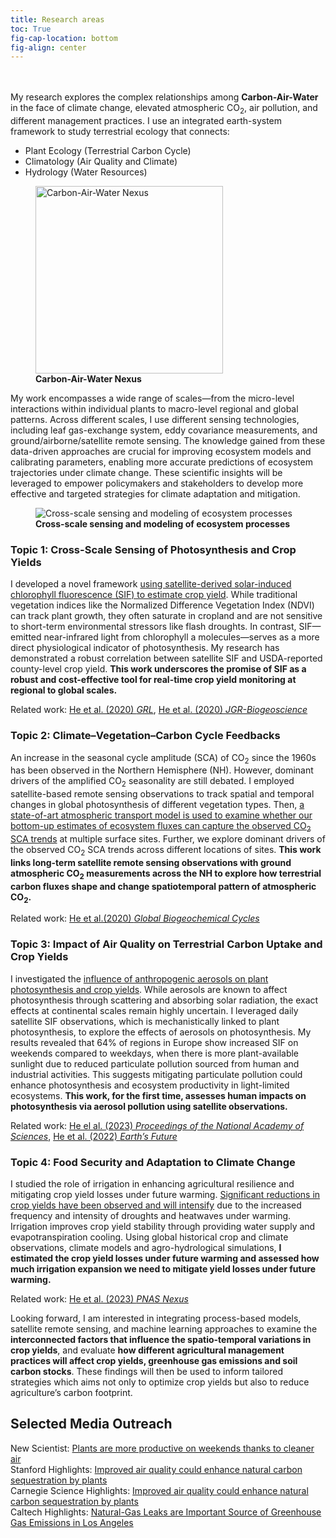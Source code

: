 ```yaml
---
title: Research areas
toc: True
fig-cap-location: bottom
fig-align: center
---
```


::: {layout="[ 0.4, -0.1, 0.4 ]"}

::: {#first-column}
\
\
My research explores the complex relationships among **Carbon-Air-Water** in the face of climate change, elevated atmospheric CO~2~, air pollution, and different management practices. I use an integrated earth-system framework to study terrestrial ecology that connects:

- Plant Ecology (Terrestrial Carbon Cycle)
- Climatology (Air Quality and Climate) 
- Hydrology (Water Resources)
:::

::: {#second-column}
![**Carbon-Air-Water Nexus**](pics/carbon-air-water.png){width=300}

:::

::::


My work encompasses a wide range of scales—from the micro-level interactions within individual plants to macro-level regional and global patterns. Across different scales, I use different sensing technologies, including leaf gas-exchange system, eddy covariance measurements, and ground/airborne/satellite remote sensing. The knowledge gained from these data-driven approaches are crucial for improving ecosystem models and calibrating parameters, enabling more accurate predictions of ecosystem trajectories under climate change. These scientific insights will be leveraged to empower policymakers and stakeholders to develop more effective and targeted strategies for climate adaptation and mitigation.

![**Cross-scale sensing and modeling of ecosystem processes**](pics/cross_scale.png)


### **Topic 1: Cross-Scale Sensing of Photosynthesis and Crop Yields**
I developed a novel framework [using satellite-derived solar-induced chlorophyll fluorescence (SIF) to estimate crop yield](https://agupubs.onlinelibrary.wiley.com/doi/full/10.1029/2020GL087474). While traditional vegetation indices like the Normalized Difference Vegetation Index (NDVI) can track plant growth, they often saturate in cropland and are not sensitive to short-term environmental stressors like flash droughts. In contrast, SIF—emitted near-infrared light from chlorophyll a molecules—serves as a more direct physiological indicator of photosynthesis. My research has demonstrated a robust correlation between satellite SIF and USDA-reported county-level crop yield. **This work underscores the promise of SIF as a robust and cost-effective tool for real-time crop yield monitoring at regional to global scales.** 

Related work: [He et al. (2020) *GRL*](https://agupubs.onlinelibrary.wiley.com/doi/full/10.1029/2020GL087474), [He et al. (2020) *JGR-Biogeoscience*](https://agupubs.onlinelibrary.wiley.com/doi/full/10.1029/2018JG005002)

### **Topic 2: Climate–Vegetation–Carbon Cycle Feedbacks**
An increase in the seasonal cycle amplitude (SCA) of CO~2~ since the 1960s has been observed in the Northern Hemisphere (NH). However, dominant drivers of the amplified CO~2~ seasonality are still debated. I employed satellite-based remote sensing observations to track spatial and temporal changes in global photosynthesis of different vegetation types. Then, [a state-of-art atmospheric transport model is used to examine whether our bottom-up estimates of ecosystem fluxes can capture the observed CO~2~ SCA trends](https://agupubs.onlinelibrary.wiley.com/doi/full/10.1029/2021GB007220) at multiple surface sites. Further, we explore dominant drivers of the observed CO~2~ SCA trends across different locations of sites. **This work links long-term satellite remote sensing observations with ground atmospheric CO~2~ measurements across the NH to explore how terrestrial carbon fluxes shape and change spatiotemporal pattern of atmospheric CO~2~.**

Related work: [He et al.(2020) *Global Biogeochemical Cycles*](https://agupubs.onlinelibrary.wiley.com/doi/full/10.1029/2021GB007220)

### **Topic 3: Impact of Air Quality on Terrestrial Carbon Uptake and Crop Yields**
I investigated the [influence of anthropogenic aerosols on plant photosynthesis and crop yields](https://www.pnas.org/doi/abs/10.1073/pnas.2306507120). While aerosols are known to affect photosynthesis through scattering and absorbing solar radiation, the exact effects at continental scales remain highly uncertain. I leveraged daily satellite SIF observations, which is mechanistically linked to plant photosynthesis, to explore the effects of aerosols on photosynthesis. My results revealed that 64% of regions in Europe show increased SIF on weekends compared to weekdays, when there is more plant-available sunlight due to reduced particulate pollution sourced from human and industrial activities. This suggests mitigating particulate pollution could enhance photosynthesis and ecosystem productivity in light-limited ecosystems. **This work, for the first time, assesses human impacts on photosynthesis via aerosol pollution using satellite observations.**

Related work: [He el al. (2023) *Proceedings of the National Academy of Sciences*](https://www.pnas.org/doi/10.1073/pnas.2306507120), [He et al. (2022) *Earth's Future*](https://agupubs.onlinelibrary.wiley.com/doi/full/10.1029/2022EF002936) 

### **Topic 4: Food Security and Adaptation to Climate Change**
I studied the role of irrigation in enhancing agricultural resilience and mitigating crop yield losses under future warming. [Significant reductions in crop yields have been observed and will intensify](https://academic.oup.com/pnasnexus/article/2/4/pgad117/7101082) due to the increased frequency and intensity of droughts and heatwaves under warming. Irrigation improves crop yield stability through providing water supply and evapotranspiration cooling. Using global historical crop and climate observations, climate models and agro-hydrological simulations, **I estimated the crop yield losses under future warming and assessed how much irrigation expansion we need to mitigate yield losses under future warming.**

Related work: [He et al. (2023) *PNAS Nexus*](https://academic.oup.com/pnasnexus/article/2/4/pgad117/7101082)

Looking forward, I am interested in integrating process-based models, satellite remote sensing, and machine learning approaches to examine the **interconnected factors that influence the spatio-temporal variations in crop yields**, and evaluate **how different agricultural management practices will affect crop yields, greenhouse gas emissions and soil carbon stocks**. These findings will then be used to inform tailored strategies which aims not only to optimize crop yields but also to reduce agriculture’s carbon footprint.


## Selected Media Outreach
New Scientist: [Plants are more productive on weekends thanks to cleaner air](https://www.newscientist.com/article/2403856-plants-are-more-productive-on-weekends-thanks-to-cleaner-air/)\
Stanford Highlights: [Improved air quality could enhance natural carbon sequestration by plants](https://fse.fsi.stanford.edu/news/improved-air-quality-could-enhance-natural-carbon-sequestration-plants)\
Carnegie Science Highlights: [Improved air quality could enhance natural carbon sequestration by plants](https://carnegiescience.edu/improved-air-quality-could-enhance-natural-carbon-sequestration-plants)\
Caltech Highlights: [Natural-Gas Leaks are Important Source of Greenhouse Gas Emissions in Los Angeles](https://www.caltech.edu/about/news/natural-gas-leaks-are-important-source-greenhouse-gas-emissions-los-angeles)\

